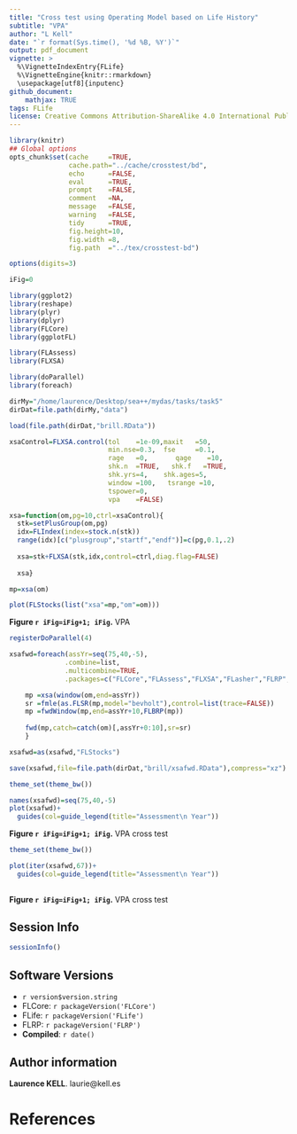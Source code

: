 ```yaml
---
title: "Cross test using Operating Model based on Life History"
subtitle: "VPA"
author: "L Kell"
date: "`r format(Sys.time(), '%d %B, %Y')`"
output: pdf_document
vignette: >
  %\VignetteIndexEntry{FLife}
  %\VignetteEngine{knitr::rmarkdown}
  \usepackage[utf8]{inputenc}
github_document:
    mathjax: TRUE
tags: FLife
license: Creative Commons Attribution-ShareAlike 4.0 International Public License
---
```


```r
library(knitr)
## Global options
opts_chunk$set(cache     =TRUE,
               cache.path="../cache/crosstest/bd",
               echo      =FALSE,
               eval      =TRUE,
               prompt    =FALSE,
               comment   =NA,
               message   =FALSE,
               warning   =FALSE,
               tidy      =TRUE,
               fig.height=10,
               fig.width =8,
               fig.path  ="../tex/crosstest-bd")

options(digits=3)

iFig=0
```
```r
library(ggplot2)
library(reshape)
library(plyr)
library(dplyr)
library(FLCore)
library(ggplotFL)

library(FLAssess)
library(FLXSA)

library(doParallel)
library(foreach)
```
```r
dirMy="/home/laurence/Desktop/sea++/mydas/tasks/task5"
dirDat=file.path(dirMy,"data")

load(file.path(dirDat,"brill.RData"))

xsaControl=FLXSA.control(tol    =1e-09,maxit   =50, 
                         min.nse=0.3,  fse     =0.1, 
                         rage   =0,       qage    =10, 
                         shk.n  =TRUE,   shk.f   =TRUE, 
                         shk.yrs=4,    shk.ages=5, 
                         window =100,   tsrange =10, 
                         tspower=0,
                         vpa    =FALSE)

xsa=function(om,pg=10,ctrl=xsaControl){
  stk=setPlusGroup(om,pg)
  idx=FLIndex(index=stock.n(stk))
  range(idx)[c("plusgroup","startf","endf")]=c(pg,0.1,.2)
  
  xsa=stk+FLXSA(stk,idx,control=ctrl,diag.flag=FALSE)
  
  xsa}
```

```r
mp=xsa(om)
```

```r
plot(FLStocks(list("xsa"=mp,"om"=om)))
```

**Figure `r iFig=iFig+1; iFig`.** VPA


```r
registerDoParallel(4)

xsafwd=foreach(assYr=seq(75,40,-5), 
              .combine=list,
              .multicombine=TRUE,
              .packages=c("FLCore","FLAssess","FLXSA","FLasher","FLRP","plyr")) %dopar%{

    mp =xsa(window(om,end=assYr))
    sr =fmle(as.FLSR(mp,model="bevholt"),control=list(trace=FALSE))
    mp =fwdWindow(mp,end=assYr+10,FLBRP(mp))
          
    fwd(mp,catch=catch(om)[,assYr+0:10],sr=sr)
    }

xsafwd=as(xsafwd,"FLStocks")

save(xsafwd,file=file.path(dirDat,"brill/xsafwd.RData"),compress="xz")
```


```r
theme_set(theme_bw())

names(xsafwd)=seq(75,40,-5)
plot(xsafwd)+
  guides(col=guide_legend(title="Assessment\n Year"))
```

**Figure `r iFig=iFig+1; iFig`.** VPA cross test


```r
theme_set(theme_bw())

plot(iter(xsafwd,67))+
  guides(col=guide_legend(title="Assessment\n Year"))
  
```

**Figure `r iFig=iFig+1; iFig`.** VPA cross test


\newpage
## Session Info

```r
sessionInfo()
```

## Software Versions

* `r version$version.string`
* FLCore: `r packageVersion('FLCore')`
* FLife:  `r packageVersion('FLife')`
* FLRP:  `r packageVersion('FLRP')`
* **Compiled**: `r date()`

## Author information

**Laurence KELL**. laurie@kell.es

# References {#References}
